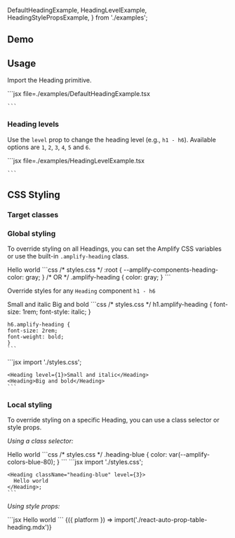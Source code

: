 
  DefaultHeadingExample,
  HeadingLevelExample,
  HeadingStylePropsExample,
} from './examples';

## Demo

<HeadingDemo />

## Usage

Import the Heading primitive.

<Example>
  <DefaultHeadingExample />
  <ExampleCode>
    ```jsx file=./examples/DefaultHeadingExample.tsx

    ```

  </ExampleCode>
</Example>

### Heading levels

Use the `level` prop to change the heading level (e.g., `h1 - h6`). Available options are `1`, `2`, `3`, `4`, `5` and `6`.

<Example>
  <HeadingLevelExample />
  <ExampleCode>
    ```jsx file=./examples/HeadingLevelExample.tsx

    ```

  </ExampleCode>
</Example>

## CSS Styling

### Target classes

<ComponentStyleDisplay componentName="Heading" />

### Global styling

To override styling on all Headings, you can set the Amplify CSS variables or use the built-in `.amplify-heading` class.

<Example>
  <Heading class="heading-global-styling" level={3}>Hello world</Heading>
  <ExampleCode>
    ```css
    /* styles.css */
    :root {
      --amplify-components-heading-color: gray;
    }
    /* OR */
    .amplify-heading {
      color: gray;
    }
    ```
  </ExampleCode>
</Example>

Override styles for any `Heading` component `h1 - h6`

<Example>
  <Heading fontSize="1rem" fontStyle="italic">
    Small and italic
  </Heading>
  <Heading fontSize="2rem" fontWeight="bold">
    Big and bold
  </Heading>
  <ExampleCode>
    ```css
    /* styles.css */
    h1.amplify-heading {
      font-size: 1rem;
      font-style: italic;
    }

    h6.amplify-heading {
    font-size: 2rem;
    font-weight: bold;
    }
    ```

  </ExampleCode>
  <ExampleCode>
    ```jsx
    import './styles.css';

    <Heading level={1}>Small and italic</Heading>
    <Heading>Big and bold</Heading>
    ```

  </ExampleCode>
</Example>

### Local styling

To override styling on a specific Heading, you can use a class selector or style props.

_Using a class selector:_

<Example>
  <Heading className="heading-blue" level={3}>
    Hello world
  </Heading>
  <ExampleCode>
  ```css
  /* styles.css */
  .heading-blue {
    color: var(--amplify-colors-blue-80);
  }
  ```

  </ExampleCode>
  <ExampleCode>
    ```jsx
    import './styles.css';

    <Heading className="heading-blue" level={3}>
      Hello world
    </Heading>;
    ```

  </ExampleCode>
</Example>

_Using style props:_

<Example>
  <HeadingStylePropsExample />
  <ExampleCode>
    ```jsx
    <Heading level={3} color="green" fontWeight="bold">
      Hello world
    </Heading>
    ```
  </ExampleCode>
</Example>

<Fragment>
  {({ platform }) => import('./react-auto-prop-table-heading.mdx')}
</Fragment>
